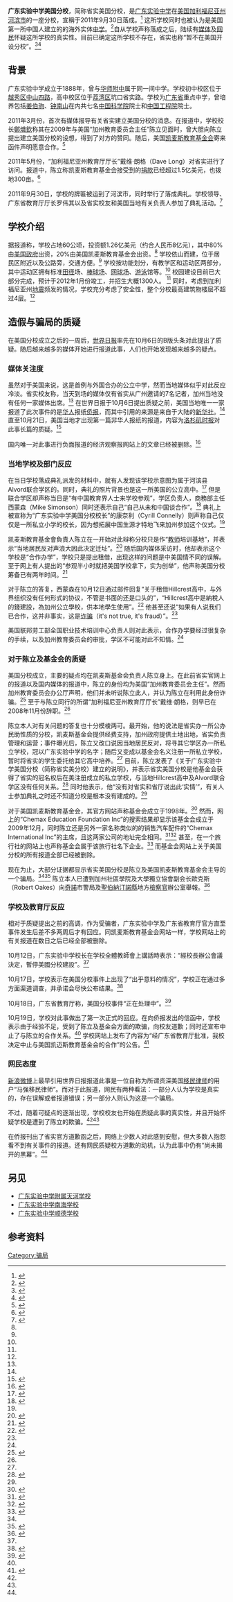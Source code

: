 {{contradict|time=2015-12-13T04:16:06+00:00}}
{{original research|time=2012-07-27T11:22:57+00:00}}
{{Infobox School
| name = 广东实验中学美国分校<br/><small>Guangdong Experimental High School at the USA</small>
| other_name = 
| image = 
| logo = 
| motto = 
| established = 
| type =
| religion = 
| affiliation = 
| district = 
| grades = 
| president = 
| principal = Cyrill Connelly
| dean = 
| college = 
| house = 
| sc =
| cs =  
| faculty = 
| staff = 
| students = 约1300<ref name="newhua1">{{Cite web |url=http://www.gd.xinhuanet.com/newscenter/2011-10/02/content_23823969.htm |title=省实美国分校落成 中国迈出基础教育"走出去"第一步 |accessdate=2011-10-14 |work=新华网广东频道 |publisher=[[新华网|新华网]] |date=2011-10-02 |deadurl=yes |archiveurl=https://web.archive.org/web/20111018151936/http://www.gd.xinhuanet.com/newscenter/2011-10/02/content_23823969.htm |archivedate=2011-10-18 }}</ref>
| athletics = 
| conference = 
| colors = 
| mascot = 
| address ={{USA}}[[加利福尼亚州|加利福尼亚州]][[河滨市|河滨市]]印第安納大道11800號
| tel = +17607020915
| fax = +19096062228
| mail = 
| website 
}}
'''广东实验中学美国分校'''，简称省实美国分校，是[[广东实验中学|广东实验中学]]在[[美国|美国]][[加利福尼亚州|加利福尼亚州]][[河滨市|河滨市]]的一座分校，宣稱于2011年9月30日落成。<ref name="nfdaily1">{{Cite web |url=http://nf.nfdaily.cn/nfrb/content/2011-10/02/content_30801975.htm |title=广东实验中学美国分校在加州洛杉矶河滨市落成 |accessdate=2011-10-14 |work=南方报业网 |publisher=[[南方日报|南方日报]] |date=2011-10-02 }}{{dead link|date=2018年2月 |bot=InternetArchiveBot |fix-attempted=yes }}</ref> 这所学校同时也被认为是美国第一所中国人建立的的海外实体[[中学|中学]]。<ref name="ycwb1">{{Cite web |url=http://www.ycwb.com/ePaper/ycwb/html/2011-10/02/content_1224302.htm |title=广东学校 办到美国 |accessdate=2011-10-14 |work=金羊网 |publisher=[[羊城晚报|羊城晚报]] |date=2011-10-02 |deadurl=yes |archiveurl=https://web.archive.org/web/20111011111325/http://www.ycwb.com/ePaper/ycwb/html/2011-10/02/content_1224302.htm |archivedate=2011-10-11 }}</ref>自从学校声称落成之后，陆续有[[媒体|媒体]]及[[网民|网民]]怀疑这所学校的真实性。目前已确定这所学校不存在，省实也称“暂不在美国开设分校”。<ref name="hexun">{{Cite web |url=http://news.hexun.com/2011-10-14/134228186.html |title=未迈出的“第一步” |accessdate=2011-10-15 |work=和讯网 |publisher=经济观察报 |date=2011-10-14 |archive-url=https://web.archive.org/web/20111230181254/http://news.hexun.com/2011-10-14/134228186.html |archive-date=2011-12-30 |dead-url=yes }}</ref><ref name="qiao0">{{Cite web |url=http://www.chinapressusa.com/2011-10/19/content_1072525.htm |title=广东实验中学就在美建分校事件发函道歉 |accessdate=2011-10-20 |work=侨报网 |publisher=侨报 |date=2011-10-19 |deadurl=yes |archiveurl=https://web.archive.org/web/20120425082013/http://www.chinapressusa.com/2011-10/19/content_1072525.htm |archivedate=2012-04-25 }}</ref>

==背景==
{{See Also|广东实验中学}}
广东实验中学成立于1888年，曾与[[华南师范大学附属中学|华师附中]]属于同一间中学。学校初中校区位于[[越秀区|越秀区]][[中山路_(广州)|中山四路]]，高中校区位于[[荔湾区|荔湾区]]坑口省实路。学校为[[广东省|广东省]]重点中学，曾培养包括[[姜伯驹|姜伯驹]]、[[钟南山|钟南山]]在内共七名[[中国科学院|中国科学院]]院士和[[中国工程院|中国工程院]]院士。

2011年3月份，首次有媒体报导有关省实建立美国分校的消息。在报道中，学校校长[[鄭熾欽|鄭熾欽]]称其在2009年与美国“加州教育委员会主任”陈立见面时，曾大胆向陈立提出建立美国分校的设想，得到了对方的赞同。随后，美国[[凯麦斯教育基金会|凯麦斯教育基金会]]寄来函件声明愿意合作。<ref name="nfdaily2">{{Cite web |url=http://news.sina.com.cn/c/2011-03-25/082022179224.shtml |title=广东实验中学将在美国开设分校9月开学 |accessdate=2011-10-14 |work=[[新浪网|新浪网]] |publisher=南方日报 |date=2011-03-25 |archive-date=2016-03-04 |archive-url=https://web.archive.org/web/20160304221344/http://news.sina.com.cn/c/2011-03-25/082022179224.shtml |dead-url=no }}</ref>

2011年5月份，“加利福尼亚州教育厅厅长”戴维·朗格（Dave Long）对省实进行了访问。报道中，陈立称凯麦斯教育基金会接受到的[[捐款|捐款]]已经超过1.5亿美元，{{Link-en|加州政府|Government of California}}也拨地300亩。<ref name="newhua2">{{Cite web |url=http://news.xinhuanet.com/edu/2011-05/21/c_121441983.htm |title=广东实验中学将在美国加州开办公立学校 |accessdate=2011-10-14 |work=新华科教 |publisher=新华网 |date=2011-05-21 }}</ref>

2011年9月30日，学校的牌匾被运到了河滨市，同时举行了落成典礼。学校领导、广东省教育厅厅长罗伟其以及省实校友和美国当地有关负责人参加了典礼活动。<ref name="qiao1">{{Cite web |url=http://www.chinapressusa.com/2011-10/02/content_1054752.htm |title=广东实验中学美国分校落成 中国迈出基础教育“走出去”第一步 |accessdate=2011-10-15 |work=侨报网 |publisher=新华社 |date=2011-10-02 }}{{dead link|date=2018年2月 |bot=InternetArchiveBot |fix-attempted=yes }}</ref>

==学校介绍== 
据报道称，学校占地60公顷，投资额1.26亿美元（约合人民币8亿元），其中80%由[[美国政府|美国政府]]出资，20%由美国凯麦斯教育基金会出资。<ref name="newhua1" /> 学校依山而建，位于居民区附近以及公路旁，交通方便。<ref name="ycwb1" /> 学校按功能划分，有教学区和运动区两部分，其中运动区拥有标准[[田径|田径]]场、[[棒球场|棒球场]]、[[网球场|网球场]]、[[游泳|游泳]]馆等。<ref name="nfdaily1" /> 校园建设目前已大部分完成，预计于2012年1月份竣工，并招生大概1300人。 <ref name="newhua1" /> 同时，考虑到加利福尼亚州[[地震|地震]]频发的情况，学校充分考虑了安全性，整个分校最高建筑物楼层不超过4层。<ref name="nfdaily1" />

==造假与骗局的质疑==
在美国分校成立之后的一周后，[[世界日報_(北美洲)|世界日报]]率先在10月6日的B版头条对此提出了质疑。随后越来越多的媒体开始进行报道此事，人们也开始发现越来越多的疑点。<!--目前，除了部分省实校友外，还有[[生命、宇宙以及任何事情的終極答案|42]]个人认为美国分校是真的。-->

===媒体关注度===
虽然对于美国来说，这是首例与外国合办的公立中学，然而当地媒体似乎对此反应冷淡。省实校友称，当天到场的媒体仅有省实从广州邀请的7名记者，加州当地没有任何一家媒体出席。<ref name="hexun" /> 在世界日报于10月6日提出质疑之前，美国当地唯一一家报道了此次事件的是[[华人|华人]]报纸[[侨报|侨报]]，而其中引用的来源是来自于大陆的[[新华社|新华社]]。<ref name="qiao1" /> 直至10月21日，美国当地才出现第一篇非华人报纸的报道，内容为[[洛杉矶时报|洛杉矶时报]]对此事长篇的质疑。<ref name="latimes">{{Cite web |url=http://www.latimes.com/news/local/la-me-chinese-school-20111021,0,464658,full.story |title=Chinese delegation's visit to Riverside school stirs confusion |accessdate=2011-10-22 |work=latimes.com |publisher=Los Angeles Times |date=2011-10-21 }}{{Dead link}}</ref>

国内唯一对此事进行负面报道的经济观察报网站上的文章已经被删除。<ref name="qiao3">{{Cite web |url=http://www.chinapressusa.com/2011-10/20/content_1073232.htm |title=《侨报》刊省实道歉函 引网上热烈反响 |accessdate=2011-10-21 |work=侨报网 |publisher=侨报 |date=2011-10-20 }}{{dead link|date=2018年2月 |bot=InternetArchiveBot |fix-attempted=yes }}</ref>

===当地学校及部门反应===
在当日学校落成典礼派发的材料中，就有人发现该学校示意图为属于河滨县Alvord联合学区的{{Link-en|Hillcrest高中|Hillcrest High School (Riverside, California)}}。同时，典礼的照片背景也是这一所美国的公立高中。<ref name="world1">{{Cite web |url=http://la.worldjournal.com/view/full_la/15922907/article-%E5%BB%A3%E6%9D%B1%E5%90%8D%E6%A0%A1%E8%A8%AD%E7%BE%8E%E5%88%86%E6%A0%A1-%E5%AD%B8%E5%8D%80%E5%82%BB%E7%9C%BC?instance=la_story1 |title=廣東名校設美分校 學區傻眼 |accessdate=2011-10-15 |work=世界新闻网 |publisher=世界日报 |date=2011-10-06 |deadurl=yes |archiveurl=https://web.archive.org/web/20160309014309/http://la.worldjournal.com/view/full_la/15922907/article-%E5%BB%A3%E6%9D%B1%E5%90%8D%E6%A0%A1%E8%A8%AD%E7%BE%8E%E5%88%86%E6%A0%A1-%E5%AD%B8%E5%8D%80%E5%82%BB%E7%9C%BC?instance=la_story1 |archivedate=2016-03-09 }}</ref> 但是联合学区却声称当日是“有中国教育界人士来学校参观”，学区负责人，商務部主任西蒙森（Mike Simonson）同时还表示自己“自己从未和中国谈合作”。<ref name="sun">{{Cite web |url=http://the-sun.on.cc/cnt/china_world/20111007/00429_001.html |title=鍾南山母校涉造假 |accessdate=2011-10-15 |work=东方日报网 |publisher=太阳报 |date=2011-10-07 |archive-date=2011-10-09 |archive-url=https://web.archive.org/web/20111009223854/http://the-sun.on.cc/cnt/china_world/20111007/00429_001.html |dead-url=no }}</ref> 典礼上被宣称为“广东实验中学美国分校校长”的康奈利（Cyrill Connelly）则声称自己仅仅是一所私立小学的校长，因为想拓展中国生源才特地飞来加州参加这个仪式。<ref name="world1" />

凯麦斯教育基金會負責人陈立在一开始对此辩称分校只是作“[[教师|教师]]培训基地”，并表示“当地居民反对声浪大因此决定迁址”。<ref name="sun1">{{Cite web |url=http://the-sun.on.cc/cnt/china_world/20111007/00429_003.html |title=辯稱作教師培訓基地 |accessdate=2011-10-15 |work=东方日报网 |publisher=太阳报 |date=2011-10-07 |archive-date=2011-10-21 |archive-url=https://web.archive.org/web/20111021032305/http://the-sun.on.cc/cnt/china_world/20111007/00429_003.html |dead-url=no }}</ref> 随后国内媒体采访时，他却表示这个学校是“合作办学”，学校只是提出租借，出现这样的问题是中美国情不同的误解。至于网上有人提出的“参观半小时就把美国学校拿下，实为创举”，他声称美国分校筹备已有两年时间。<ref name="ycwb2">{{Cite web |url=http://news.ycwb.com/2011-10/08/content_3590474.htm |title=学校不真实？ 省实美国分校系省实授权合作办学 |accessdate=2011-10-15 |work=金羊网 |publisher=羊城晚报 |date=2011-10-08 }}{{Dead link|date=2018年8月 |bot=InternetArchiveBot |fix-attempted=yes }}</ref>

对于陈立的答复，西蒙森在10月12日通过邮件回复“关于租借Hillcrest高中，与外界组织没有任何形式的协议，不管是书面的还是口头的”，“Hillcrest高中是納稅人的錢建設，為加州公立學校，供本地學生使用”。<ref name="world2">{{Cite web |url=http://www.worldjournal.com/view/full_news/16026747/article-%E5%BB%A3%E6%9D%B1%E5%90%8D%E6%A0%A1%E8%A8%AD%E7%BE%8E%E5%88%86%E6%A0%A1-%E6%80%A5%E5%96%8A%E5%81%9C?instance=instant |title=廣東名校設美分校 急喊停 |accessdate=2011-10-15 |work=世界新闻网 |publisher=世界日报 |date=2011-10-13 }}{{dead link|date=2018年2月 |bot=InternetArchiveBot |fix-attempted=yes }}</ref> 他甚至还说“如果有人说我们已合作，这并非事实，这是[[诈骗|诈骗]]（it's not true, it's fraud）”。<ref name="hexun" />

美国联邦劳工部全国职业技术培训中心负责人则对此表示，合作办学要经过很复杂的手续，以及加州教育委员会的审批，学区不可能对此不知情。<ref name="hexun" />

===对于陈立及基金会的质疑===
美国分校成立，主要的疑点均在凯麦斯基金会负责人陈立身上。在此前省实官网上的报道以及国内媒体的报道中，陈立的身份均为美国“加州教育委员会主任”。然而加州教育委员会办公厅声明，他们并未听说陈立此人，并认为陈立在利用此身份诈骗。<ref name="world3">{{Cite web |url=http://la.worldjournal.com/view/full_la/15972313/article-%E7%89%BD%E7%B7%9A%E8%A8%AD%E7%BE%8E%E5%88%86%E6%A0%A1-%E9%99%B3%E7%AB%8B%E5%AE%98%E6%96%B9%E9%A0%AD%E9%8A%9C%E9%81%AD%E8%B3%AA%E7%96%91?instance=lainstant |title=牽線設美分校 陳立官方頭銜遭質疑 |accessdate=2011-10-15 |work=世界新闻网 |publisher=世界日报 |date=2011-10-08 |deadurl=yes |archiveurl=https://web.archive.org/web/20160308023515/http://la.worldjournal.com/view/full_la/15972313/article-%E7%89%BD%E7%B7%9A%E8%A8%AD%E7%BE%8E%E5%88%86%E6%A0%A1-%E9%99%B3%E7%AB%8B%E5%AE%98%E6%96%B9%E9%A0%AD%E9%8A%9C%E9%81%AD%E8%B3%AA%E7%96%91?instance=lainstant |archivedate=2016-03-08 }}</ref> 至于与陈立同行的所谓“加利福尼亚州教育厅厅长”戴维·朗格，则早已在2008年11月份辞职。<ref name="hexun" />

陈立本人对有关问题的答复也十分模棱两可。最开始，他的说法是省实办一所公办民助性质的分校，凯麦斯基金会提供经费支持，加州政府提供土地出地，省实负责管理和运营；事件曝光后，陈立又改口说因当地居民反对，将寻其它学区办一所私立学校，冠以广东实验中学的名字；随后又变成以基金会名义注册一所私立学校，暂时将省实的学生委托给其它高中培养。<ref name="hexun" /> 目前，陈立发表了《关于广东实验中学美国分校（简称省实美分校）建立的说明》，并表示省实美国分校是他基金会获得了省实的冠名权后在美注册成立的私立学校，与当地Hillcrest高中及Alvord联合学区没有任何关系。<ref name="qiao2">{{Cite web |url=http://www.chinapressusa.com/2011-10/12/content_1067552.htm |title=广东省实验中学造假 中方官员不知情？ |accessdate=2011-10-15 |work=侨报网 |publisher=侨报 |date=2011-10-12 }}{{dead link|date=2018年2月 |bot=InternetArchiveBot |fix-attempted=yes }}</ref> 同时他表示，他“没有对省实和省厅说出此‘实情’”，有关人士参加典礼之时还不知道分校是根本没有建成的。<ref name="hexun" />

对于美国凯麦斯教育基金会，其官方网站声称基金会成立于1998年。<ref>{{cite web|url=http://www.chemaxeducation.org/?p=6|title=Introduction简介|accessdate=2011-10-05|work=chemaxeducation.org|publisher=Chemax Education Foundation|date=2011-01-15}}{{dead link|date=2018年2月 |bot=InternetArchiveBot |fix-attempted=yes }}</ref> 然而，网上的“Chemax Education Foundation Inc”的搜索结果却显示该基金会成立于2009年12月，同时陈立还是另外一家名称类似的的销售汽车配件的“Chemax International Inc”的主席，且这两家公司的地址完全相同。<ref>{{cite web|url=http://www.corporationwiki.com/California/Chino/chemax-education-foundation-inc/45412103.aspx|title=Chemax Education Foundation Inc Profile|accessdate=2011-10-05|work=corporationwiki.com|publisher=corporationwiki|date=2011-03-30|archive-date=2011-10-09|archive-url=https://web.archive.org/web/20111009060533/http://www.corporationwiki.com/California/Chino/chemax-education-foundation-inc/45412103.aspx|dead-url=no}}</ref><ref>{{cite web|url=http://www.manta.com/c/mm5mhc6/chemax-international-inc|title=Chemax Education Foundation Inc|accessdate=2011-10-15|work=manta.com|publisher=Company Profile|archive-date=2012-01-15|archive-url=https://web.archive.org/web/20120115065855/http://www.manta.com/c/mm5mhc6/chemax-international-inc|dead-url=no}}</ref> 甚至，在一个旅行社的网站上也声称基金会属于该旅行社名下企业。<ref>{{cite web|url=http://www.apexus4u.com/page/html/index.php|title=公司简介|accessdate=2011-10-05|work=apexus4u.com|publisher=華美假期  APEX  TRAVEL|archive-date=2011-12-28|archive-url=https://web.archive.org/web/20111228184842/http://www.apexus4u.com/page/html/index.php|dead-url=no}}</ref> 而基金会网站上关于美国分校的所有报道全部已经被删除。

现在为止，大部分证据都显示省实美国分校是陈立及美国凯麦斯教育基金会主导的一个骗局。<ref name="qiao0" /><ref name="world4">{{Cite web |url=http://la.worldjournal.com/view/full_la/16026995/article-%E5%88%B0%E5%BA%95%E8%AA%B0%E5%BF%BD%E6%82%A0%E4%BA%86%E8%AA%B0-?instance=lainstant |title=到底誰忽悠了誰? |accessdate=2011-10-15 |work=世界新闻网 |publisher=世界日报 |date=2011-10-13 |deadurl=yes |archiveurl=https://web.archive.org/web/20160308072120/http://la.worldjournal.com/view/full_la/16026995/article-%E5%88%B0%E5%BA%95%E8%AA%B0%E5%BF%BD%E6%82%A0%E4%BA%86%E8%AA%B0-?instance=lainstant |archivedate=2016-03-08 }}</ref> 陈立本人已遭到加州社區學院及大學獨立協會副会长歐克斯（Robert Oakes）向[[奇諾|奇諾]]市警局及[[聖伯納汀諾縣|聖伯納汀諾縣]]地方[[檢察官|檢察官]]辦公室舉報。<ref name="world5">{{Cite web |url=http://la.worldjournal.com/view/full_la/15997655/article-%E9%99%B3%E7%AB%8B%E9%A0%AD%E9%8A%9C%E5%8F%97%E8%B3%AA%E7%96%91-%E9%81%AD%E8%88%89%E5%A0%B1?instance=lainstant |title=陳立頭銜受質疑 遭舉報 |accessdate=2011-10-15 |work=世界新闻网 |publisher=世界日报 |date=2011-10-11 |deadurl=yes |archiveurl=https://web.archive.org/web/20160308192001/http://la.worldjournal.com/view/full_la/15997655/article-%E9%99%B3%E7%AB%8B%E9%A0%AD%E9%8A%9C%E5%8F%97%E8%B3%AA%E7%96%91-%E9%81%AD%E8%88%89%E5%A0%B1?instance=lainstant |archivedate=2016-03-08 }}</ref>

===学校及教育厅反应===
相对于质疑提出之前的高调，作为受骗者，广东实验中学及广东省教育厅官方直至事件发生后差不多两周后才有回应。同凯麦斯教育基金会网站一样，学校网站上的有关报道在数日之后已经全部被删除。

10月12日，广东实验中学校长在学校全體教師會上講話時表示：“經校長辦公會議決定，暫停美國分校建設”。<ref name="world2" />

10月17日，学校表示在美国分校事件上出现了“出乎意料的情况”，学校正在通过多方面渠道调查，并承诺会尽快公布结果。<ref>{{Cite web |url=http://news.uschinapress.com/2011-10/17/content_1070898.htm |title=建美国分校“涉嫌造假” 广东实验中学：正在调查 |accessdate=2011-10-19 |work=侨报网 |publisher=侨报 |date=2011-10-17 }}{{dead link|date=2018年2月 |bot=InternetArchiveBot |fix-attempted=yes }}</ref>

10月18日，广东省教育厅称，美国分校事件“正在处理中”。<ref>{{Cite web |url=http://chinese.uschinapress.com/2011-10/18/content_1071252.htm |title=广东省教育厅：省实美分校事件正在处理中 |accessdate=2011-10-19 |work=侨报网 |publisher=侨报 |date=2011-10-18 }}{{dead link|date=2018年2月 |bot=InternetArchiveBot |fix-attempted=yes }}</ref>

10月19日，学校对此事做出了第一次正式的回应。在向侨报发出的信函中，学校表示由于经验不足，受到了陈立及基金会方面的欺骗，向校友道歉；同时还宣布中止了与陈立的合作关系。<ref name="qiao0" /> 学校网站上发布了内容为“经广东省教育厅批准，我校决定中止与美国凯迈斯教育基金会的合作”的公告。<ref>{{Cite web |url=http://www.gdsyzx.edu.cn/ifshow.php?id=1319024804 |title=公  告 |accessdate=2011-10-20 |publisher=广东实验中学 |date=2011-10-19 |archive-date=2011-11-12 |archive-url=https://web.archive.org/web/20111112150335/http://www.gdsyzx.edu.cn/ifshow.php?id=1319024804 |dead-url=no }}</ref>

===网民态度===
[[新浪微博|新浪微博]]上最早引用世界日报报道此事是一位自称为所谓资深美国[[移民|移民]][[律师|律师]]的用户“马强移民律师”。而对于此报道，网民有两种看法：一部分人认为学校是真实的，存在误解或者报道错误；另一部分人则认为这是一个骗局。

不过，随着可疑点的逐渐出现，学校校友也开始在质疑此事的真实性，并且开始怀疑学校是遭到了陈立的欺骗。<ref name="hexun" /><ref name="qiao2" />

在侨报刊出了省实官方道歉函之后，网络上少数人对此感到安慰，但大多数人抱怨看不到有关事件的报道。还有网民质疑校方道歉的动机，认为此事中仍有“尚未揭开的黑幕”。<ref name="qiao3" />

==另见==
*[[广东实验中学附属天河学校|广东实验中学附属天河学校]]
*[[广东实验中学南海学校|广东实验中学南海学校]]
*[[广东实验中学顺德学校|广东实验中学顺德学校]]
==参考资料==
{{reflist|2}}

[[Category:骗局|Category:骗局]]
